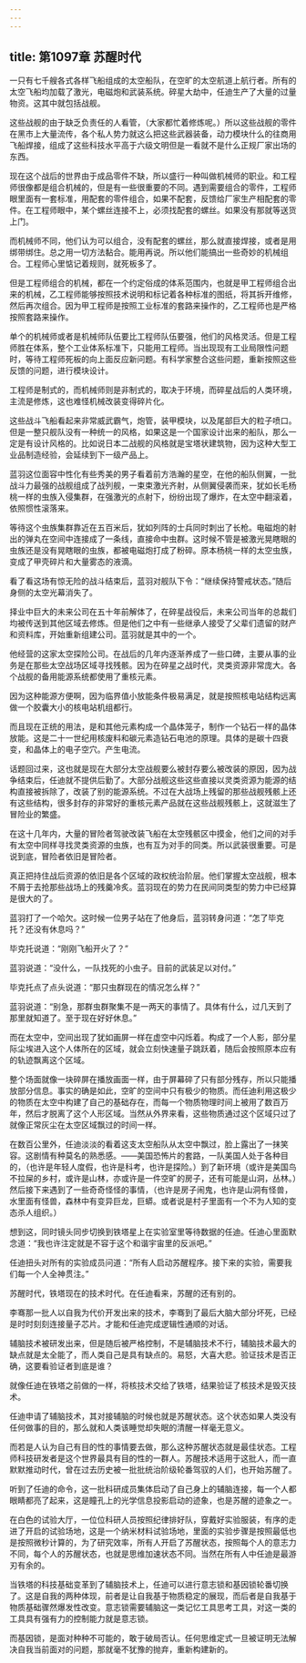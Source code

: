 ```yaml
---
---
---
```

title: 第1097章 苏醒时代
---



一只有七千艘各式各样飞船组成的太空船队，在空旷的太空航道上航行者。所有的太空飞船均加载了激光，电磁炮和武装系统。碎星大劫中，任迪生产了大量的过量物资。这其中就包括战舰。

这些战舰的由于缺乏负责任的人看管，（大家都忙着修炼呢。）所以这些战舰的零件在黑市上大量流传，各个私人势力就这么把这些武器装备，动力模块什么的往商用飞船焊接，组成了这些科技水平高于六级文明但是一看就不是什么正规厂家出场的东西。

现在这个战后的世界由于成品零件不缺，所以盛行一种叫做机械师的职业。和工程师很像都是组合机械的，但是有一些很重要的不同。遇到需要组合的零件，工程师眼里面有一套标准，用配套的零件组合，如果不配套，反馈给厂家生产相配套的零件。在工程师眼中，某个螺丝连接不上，必须找配套的螺丝。如果没有那就等送货上门。

而机械师不同，他们认为可以组合，没有配套的螺丝，那么就直接焊接，或者是用绑带绑住。总之用一切方法黏合。能用再说。所以他们能搞出一些奇妙的机械组合。工程师心里惦记着规则，就死板多了。

但是工程师组合的机械，都在一个约定俗成的体系范围内，也就是甲工程师组合出来的机械，乙工程师能够按照技术说明和标记着各种标准的图纸，将其拆开维修，然后再次组合。因为甲工程师是按照工业标准的套路来操作的，乙工程师也是严格按照套路来操作。

单个的机械师或者是机械师队伍要比工程师队伍要强，他们的风格灵活。但是工程师胜在体系，整个工业体系标准下，只能用工程师。当出现现有工业局限性问题时，等待工程师死板的向上面反应新问题。有科学家整合这些问题，重新按照这些反馈的问题，进行模块设计。

工程师是制式的，而机械师则是非制式的，取决于环境，而碎星战后的人类环境，主流是修炼，这也难怪机械改装变得碎片化。

这些战斗飞船看起来非常威武霸气，炮管，装甲模块，以及尾部巨大的粒子喷口。但是一整只舰队没有一种统一的风格，如果这是一个国家设计出来的船队，那么一定是有设计风格的。比如说日本二战舰的风格就是宝塔状建筑物，因为这种大型工业品制造经验，会延续到下一级产品上。

蓝羽这位面容中性化有些秀美的男子看着前方浩瀚的星空，在他的船队侧翼，一批战斗力最强的战舰组成了战列舰，一束束激光齐射，从侧翼侵袭而来，犹如长毛杨桃一样的虫族入侵集群，在强激光的点射下，纷纷出现了爆炸，在太空中翻滚着，依照惯性滚落来。

等待这个虫族集群靠近在五百米后，犹如列阵的士兵同时刺出了长枪。电磁炮的射出的弹丸在空间中连接成了一条线，直接命中虫群。这时候不管是被激光晃瞎眼的虫族还是没有晃瞎眼的虫族，都被电磁炮打成了粉碎。原本杨桃一样的太空虫族，变成了甲壳碎片和大量雾态的液滴。

看了看这场有惊无险的战斗结束后，蓝羽对舰队下令：“继续保持警戒状态。”随后身侧的太空光幕消失了。

择业中巨大的未来公司在五十年前解体了，在碎星战役后，未来公司当年的总裁们均被传送到其他区域去修炼。但是他们之中有一些继承人接受了父辈们遗留的财产和资料库，开始重新组建公司。蓝羽就是其中的一个。

他经营的这家太空探险公司。在战后的几年内逐渐养成了一些口碑，主要从事的业务是在那些太空战场区域寻找残骸。因为在碎星之战时代，灵类资源非常庞大。各个战舰的备用能源系统都使用了重核元素。

因为这种能源方便啊，因为临界值小放能条件极易满足，就是按照核电站结构远离做一个胶囊大小的核电站机组都行。

而且现在正统的用法，是和其他元素构成一个晶体笼子，制作一个钻石一样的晶体放能。这是二十一世纪用核废料和碳元素造钻石电池的原理。具体的是碳十四衰变，和晶体上的电子空穴。产生电流。

话题回过来，这也就是现在大部分太空战舰要么被封存要么被改装的原因，因为战争结束后，任迪就不提供后勤了。大部分战舰这些这些直接以灵类资源为能源的结构直接被拆除了，改装了别的能源系统。不过在大战场上残留的那些战舰残骸上还有这些结构，很多封存的非常好的重核元素产品就在这些战舰残骸上，这就滋生了冒险业的繁盛。

在这十几年内，大量的冒险者驾驶改装飞船在太空残骸区中摸金，他们之间的对手有太空中同样寻找灵类资源的虫族，也有互为对手的同类。所以武装很重要。可是说到底，冒险者依旧是冒险者。

真正把持住战后资源的依旧是各个区域的政权统治阶层。他们掌握太空战舰，根本不屑于去抢那些战场上的残羹冷炙。蓝羽现在的势力在民间同类型的势力中已经算是很大的了。

蓝羽打了一个哈欠。这时候一位男子站在了他身后，蓝羽转身问道：“怎了毕克托？还没有休息吗？”

毕克托说道：“刚刚飞船开火了？”

蓝羽说道：“没什么，一队找死的小虫子。目前的武装足以对付。”

毕克托点了点头说道：“那只虫群现在的情况怎么样？”

蓝羽说道：“别急，那群虫群聚集不是一两天的事情了。具体有什么，过几天到了那里就知道了。至于现在好好休息。”

而在太空中，空间出现了犹如画屏一样在虚空中闪烁着。构成了一个人影，部分星际尘埃进入这个人体所在的区域，就会立刻快速量子跳跃着，随后会按照原本应有的轨迹飘离这个区域。

整个场面就像一块碎屏在播放画面一样，由于屏幕碎了只有部分残存，所以只能播放部分信息。事实的确是如此，空旷的空间中只有极少的物质。而任迪利用这极少的物质在太空中构建了自己的基础存在，而每一个物质物理时间上被用了数百万年，然后才脱离了这个人形区域。当然从外界来看，这些物质通过这个区域只过了就像正常灰尘在太空区域飘过的时间一样。

在数百公里外，任迪淡淡的看着这支太空船队从太空中飘过，脸上露出了一抹笑容。这剧情有种莫名的熟悉感。——美国恐怖片的套路，一队美国人处于各种目的，（也许是年轻人度假，也许是科考，也许是探险。）到了新环境（或许是美国鸟不拉屎的乡村，或许是山林，亦或许是一件空旷的房子，还有可能是山洞，丛林。）然后接下来遇到了一些奇奇怪怪的事情，（也许是房子闹鬼，也许是山洞有怪兽，水里面有怪兽，森林中有变异巨龙，巨蟒。或者说是村子里面有一个不为人知的变态杀人组织。）

想到这，同时镜头同步切换到铁塔星上在实验室里等待数据的任迪。任迪心里面默念道：“我也许注定就是不容于这个和谐宇宙里的反派吧。”

任迪扭头对所有的实验成员问道：“所有人启动苏醒程序。接下来的实验，需要我们每一个人全神贯注。”

苏醒时代，铁塔现在的技术时代。在任迪看来，苏醒的还有别的。

李骞那一批人以自我为代价开发出来的技术，李骞到了最后大脑大部分坏死，已经是时时刻刻连接量子芯片。才能和任迪完成逻辑性通顺的对话。

辅脑技术被研发出来，但是随后被严格控制，不是辅脑技术不行，辅脑技术最大的缺点就是太全能了，而人类自己是具有缺点的。易怒，大喜大悲。验证技术是否正确，这要看验证者到底是谁？

就像任迪在铁塔之前做的一样，将核技术交给了铁塔，结果验证了核技术是毁灭技术。

任迪申请了辅脑技术，其对接辅脑的时候也就是苏醒状态。这个状态如果人类没有任何做事的目的，那么就和人类该睡觉却失眠的清醒一样毫无意义。

而若是人认为自己有目的性的事情要去做，那么这种苏醒状态就是最佳状态。工程师科技研发者是这个世界最具有目的性的一群人。苏醒技术适用于这批人，而一直默默推动时代，曾在过去历史被一批批统治阶级轮番驾驭的人们，也开始苏醒了。

听到了任迪的命令，这一批科研成员集体启动了自己身上的辅脑连接，每一个人都眼睛都亮了起来，这是瞳孔上的光学信息投影启动的迹象，也是苏醒的迹象之一。

在白色的试验大厅，一位位科研人员按照纪律排好队，穿戴好实验服装，有序的走进了开启的试验场地，这是一个纳米材料试验场地，里面的实验步骤是按照最低也是按照微秒计算的，为了研究效率，所有人开启了苏醒状态，按照每个人的意志力不同，每个人的苏醒状态，也就是思维加速状态不同。当然在所有人中任迪是最游刃有余的。

当铁塔的科技基础变革到了辅脑技术上，任迪可以进行意志锁和基因锁轮番切换了。这是自我的两种体现，前者是让自我基于物质稳定的展现，而后者是自我基于物质基础骤然爆发性改变。意志锁需要辅脑这一类记忆工具思考工具，对这一类的工具具有强有力的控制能力就是意志锁。

而基因锁，是面对种种不可能的，敢于破局否认。任何思维定式一旦被证明无法解决自我当前面对的问题，那就毫不犹豫的抛弃，重新构建新的。
